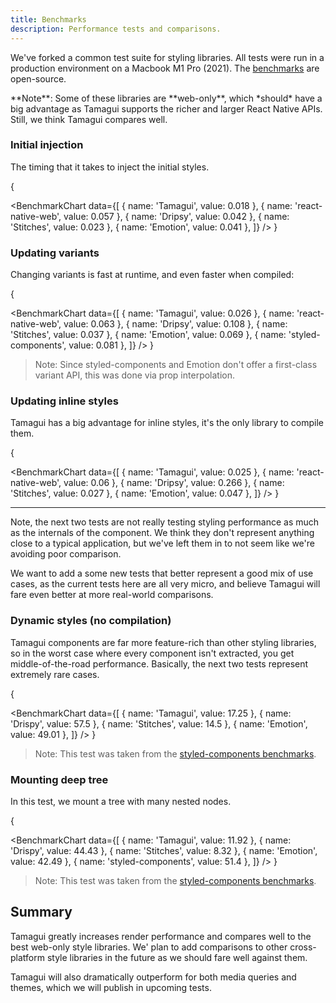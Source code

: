 ```yaml
---
title: Benchmarks
description: Performance tests and comparisons.
---
```


We've forked a common test suite for styling libraries. All tests were run in a production environment on a Macbook M1 Pro (2021). The [benchmarks](https://github.com/tamagui/tamagui/tree/master/packages/benchmarks) are open-source.

<Notice>
  **Note**: Some of these libraries are **web-only**, which *should* have a big advantage as Tamagui
  supports the richer and larger React Native APIs. Still, we think Tamagui compares well.
</Notice>

### Initial injection

The timing that it takes to inject the initial styles.

{

<BenchmarkChart
  data={[
    { name: 'Tamagui', value: 0.018 },
    { name: 'react-native-web', value: 0.057 },
    { name: 'Dripsy', value: 0.042 },
    { name: 'Stitches', value: 0.023 },
    { name: 'Emotion', value: 0.041 },
  ]}
/>
}

### Updating variants

Changing variants is fast at runtime, and even faster when compiled:

{

<BenchmarkChart
  data={[
    { name: 'Tamagui', value: 0.026 },
    { name: 'react-native-web', value: 0.063 },
    { name: 'Dripsy', value: 0.108 },
    { name: 'Stitches', value: 0.037 },
    { name: 'Emotion', value: 0.069 },
    { name: 'styled-components', value: 0.081 },
  ]}
/>
}

> Note: Since styled-components and Emotion don't offer a first-class variant API, this was done via prop interpolation.

### Updating inline styles

Tamagui has a big advantage for inline styles, it's the only library to compile them.

{

<BenchmarkChart
  data={[
    { name: 'Tamagui', value: 0.025 },
    { name: 'react-native-web', value: 0.06 },
    { name: 'Dripsy', value: 0.266 },
    { name: 'Stitches', value: 0.027 },
    { name: 'Emotion', value: 0.047 },
  ]}
/>
}

---

Note, the next two tests are not really testing styling performance as much as the internals of the component. We think they don't represent anything close to a typical application, but we've left them in to not seem like we're avoiding poor comparison.

We want to add a some new tests that better represent a good mix of use cases, as the current tests here are all very micro, and believe Tamagui will fare even better at more real-world comparisons.

### Dynamic styles (no compilation)

Tamagui components are far more feature-rich than other styling libraries, so in the worst case where every component isn't extracted, you get middle-of-the-road performance. Basically, the next two tests represent extremely rare cases.

{

<BenchmarkChart
  data={[
    { name: 'Tamagui', value: 17.25 },
    { name: 'Drispy', value: 57.5 },
    { name: 'Stitches', value: 14.5 },
    { name: 'Emotion', value: 49.01 },
  ]}
/>
}

> Note: This test was taken from the [styled-components benchmarks](https://github.com/styled-components/styled-components/tree/main/packages/benchmarks).

### Mounting deep tree

In this test, we mount a tree with many nested nodes.

{

<BenchmarkChart
  data={[
    { name: 'Tamagui', value: 11.92 },
    { name: 'Drispy', value: 44.43 },
    { name: 'Stitches', value: 8.32 },
    { name: 'Emotion', value: 42.49 },
    { name: 'styled-components', value: 51.4 },
  ]}
/>
}

> Note: This test was taken from the [styled-components benchmarks](https://github.com/styled-components/styled-components/tree/main/packages/benchmarks).

## Summary

Tamagui greatly increases render performance and compares well to the best web-only style libraries. We' plan to add comparisons to other cross-platform style libraries in the future as we should fare well against them.

Tamagui will also dramatically outperform for both media queries and themes, which we will publish in upcoming tests.
